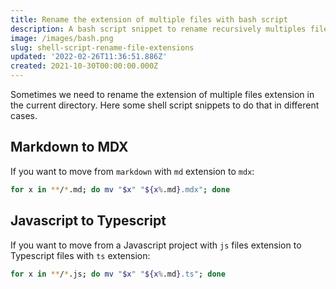 ```yaml
---
title: Rename the extension of multiple files with bash script
description: A bash script snippet to rename recursively multiples files extension from the current directory.
image: /images/bash.png
slug: shell-script-rename-file-extensions
updated: '2022-02-26T11:36:51.886Z'
created: 2021-10-30T00:00:00.000Z
---
```


Sometimes we need to rename the extension of multiple files extension in the current directory. Here some shell script snippets to do that in different cases.

## Markdown to MDX

If you want to move from `markdown` with `md` extension to `mdx`:

```shell:rename-multiple-files-extensions-markdown.sh
for x in **/*.md; do mv "$x" "${x%.md}.mdx"; done
```

## Javascript to Typescript

If you want to move from a Javascript project with `js` files extension to Typescript files with `ts` extension:

```shell:rename-multiple-files-extensions-typescript.sh
for x in **/*.js; do mv "$x" "${x%.md}.ts"; done
```
